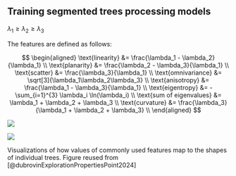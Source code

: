 ## Training segmented trees processing models {#sec-training-tree-processors}

$\lambda_1 \ge \lambda_2 \ge \lambda_3$

The features are defined as follows:

$$
\begin{aligned}
\text{linearity} &= \frac{\lambda_1 - \lambda_2}{\lambda_1} \\
\text{planarity} &= \frac{\lambda_2 - \lambda_3}{\lambda_1} \\
\text{scatter} &= \frac{\lambda_3}{\lambda_1}  \\
\text{omnivariance} &= \sqrt[3]{\lambda_1\lambda_2\lambda_3} \\
\text{anisotropy} &= \frac{\lambda_1 - \lambda_3}{\lambda_1} \\
\text{eigentropy} &= -\sum_{i=1}^{3} \lambda_i \ln(\lambda_i) \\
\text{sum of eigenvalues} &= \lambda_1 + \lambda_2 + \lambda_3 \\
\text{curvature} &= \frac{\lambda_3}{\lambda_1 + \lambda_2 + \lambda_3} \\
\end{aligned}
$$

::: {#fig-feature-ranges}
![](../images/fig-feature-ranges-output-1.png)

![](../images/fig-feature-ranges-output-2.png)

Visualizations of how values of commonly used features map to the shapes of individual trees.
Figure reused from [@dubrovinExplorationPropertiesPoint2024]
:::
